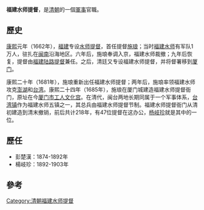 {{unreferenced|time=2015-10-29T07:39:28+00:00}}
'''福建水师提督'''，是[[清朝|清朝]]的一個[[軍事|軍事]]官職。

== 歷史 ==
[[康熙|康熙]]元年（1662年），[[福建|福建]]专设[[水师提督|水师提督]]，首任提督[[施琅|施琅]]；当时[[福建水师|福建水师]]有军队1万人，驻扎在[[闽南|闽南]]沿海地区。六年后，施琅奉调入京，福建水师裁撤；九年后恢复，提督由[[福建陆路提督|福建陆路提督]]兼任。之后，清廷又专设福建水师提督，并将督署移到[[厦门|厦门]]。

康熙二十年（1681年），施琅重新出任福建水师提督；两年后，施琅率领福建水师攻克[[澎湖|澎湖]]和[[台湾|台湾]]。康熙二十四年（1685年），施琅在厦门城建造福建水师提督衙门，原址在今[[厦门市工人文化宫|厦门市工人文化宫]]。在清代，闽台两地长期同属于一个军事体系，[[台湾镇|台湾镇]]作为福建水师五镇之一，其总兵由福建水师提督节制。福建水师提督衙门从清初建造到清末撤销，前后共计218年，有47位提督在这办公，[[杨岐珍|杨岐珍]]就是其中的一位。
==歷任==
*彭楚漢：1874-1892年
*楊岐珍：1892-1903年

==參考==
{{Reflist}}
[[Category:清朝福建水师提督|Category:清朝福建水师提督]]